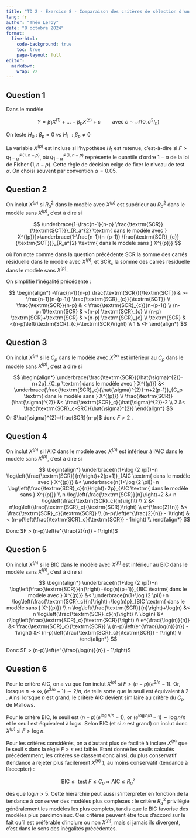```yaml
---
title: "TD 2 - Exercice 8 - Comparaison des critères de sélection d'un modèle"
lang: fr
author: "Théo Leroy"
date: "8 octobre 2024"
format:
  live-html:
    code-background: true
    toc: true
    page-layout: full
editor: 
  markdown: 
    wrap: 72
---
```




## Question 1

Dans le modèle

$$Y= \beta_1X^{(1)}+\dots+\beta_pX^{(p)}+\varepsilon \qquad \textrm{avec} \ \varepsilon \sim \mathcal{N}(0,\sigma^2I_n)$$

On teste $H_0 \ : \ \beta_p=0 \ vs \ H_1 \ : \beta_p \neq 0$

La variable $X^{(p)}$ est incluse si l'hypothèse $H_{1}$ est retenue,
c'est-à-dire si $F > q_{1-\alpha}^{\mathcal{F}\left(1, \ n-p\right)}$,
où $q_{1-\alpha}^{\mathcal{F}\left(1, \ n-p\right)}$ représente le
quantile d'ordre $1-\alpha$ de la loi de Fisher $(1, n-p)$. Cette règle
de décision exige de fixer le niveau de test $\alpha$. On choisi souvent
par convention  $\alpha=0.05$.



## Question 2

On inclut $X^{(p)}$ si $R_{a}^{2}$ dans le modèle avec $X^{(p)}$ est
supérieur au $R_{a}^{2}$ dans le modèle sans $X^{(p)}$, c'est à dire si

$$
\underbrace{1-\frac{n-1}{n-p} \frac{\textrm{SCR}}{\textrm{SCT}}}_{R_a^{2} \textrm{ dans le modèle avec } X^{(p)}}>\underbrace{1-\frac{n-1}{n-(p-1)} \frac{\textrm{SCR}_{c}}{\textrm{SCT}}}_{R_a^{2} \textrm{ dans le modèle sans } X^{(p)}}
$$

où l'on note comme dans la question précédente $\textrm{SCR}$ la somme
des carrés résiduelle dans le modèle avec $X^{(p)}$, et
$\textrm{SCR}_{c}$ la somme des carrés résiduelle dans le modèle sans
$X^{(p)}$.

On simplifie l'inégalité précédente :

$$
\begin{align*}
-\frac{n-1}{n-p} \frac{\textrm{SCR}}{\textrm{SCT}} & >-\frac{n-1}{n-(p-1)} \frac{\textrm{SCR}_{c}}{\textrm{SCT}} \\
\frac{\textrm{SCR}}{n-p} & < \frac{\textrm{SCR}_{c}}{n-(p-1)} \\
(n-p+1)\textrm{SCR} & <(n-p) \textrm{SCR}_{c} \\
(n-p) \textrm{SCR}+\textrm{SCR} & >(n-p) \textrm{SCR}_{c} \\
\textrm{SCR} & <(n-p)\left(\textrm{SCR}_{c}-\textrm{SCR}\right) \\
1 & <F
\end{align*}
$$


## Question 3

On inclut $X^{(p)}$ si le $C_p$ dans le modèle avec $X^{(p)}$ est
inférieur au $C_p$ dans le modèle sans $X^{(p)}$, c'est à dire si

$$
\begin{align*}
\underbrace{\frac{\textrm{SCR}}{\hat{\sigma}^{2}}-n+2p}_{C_p \textrm{ dans le modèle avec } X^{(p)}} &< \underbrace{\frac{\textrm{SCR}_c}{\hat{\sigma}^{2}}-n+2(p-1)}_{C_p \textrm{ dans le modèle sans } X^{(p)}} \\
\frac{\textrm{SCR}}{\hat{\sigma}^{2}} &< \frac{\textrm{SCR}_c}{\hat{\sigma}^{2}}-2 \\
2 &< \frac{\textrm{SCR}_c-SRC}{\hat{\sigma}^{2}}
\end{align*} 
$$ Or $\hat{\sigma}^{2}=\frac{SCR}{n-p}$ donc $F>2$ .



## Question 4

On inclut $X^{(p)}$ si l'AIC dans le modèle avec $X^{(p)}$ est inférieur
à l'AIC dans le modèle sans $X^{(p)}$, c'est à dire si

$$
\begin{align*}
\underbrace{n(1+\log (2 \pi))+n \log\left(\frac{\textrm{SCR}}{n}\right)+2(p+1)}_{AIC \textrm{ dans le modèle avec } X^{(p)}} &< \underbrace{n(1+\log (2 \pi))+n \log\left(\frac{\textrm{SCR}_c}{n}\right)+2p}_{AIC \textrm{ dans le modèle sans } X^{(p)}} \\
n \log\left(\frac{\textrm{SCR}}{n}\right)+2 &< n \log\left(\frac{\textrm{SCR}_c}{n}\right) \\
2 &< n\log\left(\frac{\textrm{SCR}_c}{\textrm{SCR}}\right) \\
e^{\frac{2}{n}} &< \frac{\textrm{SCR}_c}{\textrm{SCR}} \\
(n-p)\left(e^{\frac{2}{n}} - 1\right) &< (n-p)\left(\frac{\textrm{SCR}_c}{\textrm{SCR}} - 1\right) \\
\end{align*} 
$$

Donc $F > (n-p)\left(e^{\frac{2}{n}} - 1\right)$

## Question 5

On inclut $X^{(p)}$ si le BIC dans le modèle avec $X^{(p)}$ est
inférieur au BIC dans le modèle sans $X^{(p)}$, c'est à dire si

$$
\begin{align*}
\underbrace{n(1+\log (2 \pi))+n \log\left(\frac{\textrm{SCR}}{n}\right)+\log(n)(p+1)}_{BIC \textrm{ dans le modèle avec } X^{(p)}} &< \underbrace{n(1+\log (2 \pi))+n \log\left(\frac{\textrm{SCR}_c}{n}\right)+\log(n)p}_{BIC \textrm{ dans le modèle sans } X^{(p)}} \\
n \log\left(\frac{\textrm{SCR}}{n}\right)+\log(n) &< n \log\left(\frac{\textrm{SCR}_c}{n}\right) \\
\log(n) &< n\log\left(\frac{\textrm{SCR}_c}{\textrm{SCR}}\right) \\
e^{\frac{\log(n)}{n}} &< \frac{\textrm{SCR}_c}{\textrm{SCR}} \\
(n-p)\left(e^{\frac{\log(n)}{n}} - 1\right) &< (n-p)\left(\frac{\textrm{SCR}_c}{\textrm{SCR}} - 1\right) \\
\end{align*} 
$$

Donc $F > (n-p)\left(e^{\frac{\log(n)}{n}} - 1\right)$




## Question 6

Pour le critère AIC, on a vu que l'on inclut $X^{(p)}$ si
$F>(n-p)\left(e^{2 / n}-1\right)$. Or, lorsque
$n \rightarrow \infty,\left(e^{2 / n}-1\right) \sim 2 / n$, de telle
sorte que le seuil est équivalent à 2 . Ainsi lorsque $n$ est grand, le
critère AIC devient similaire au critère du $C_{p}$ de Mallows.

Pour le critère BIC, le seuil est $(n-p)\left(e^{\log n / n}-1\right)$,
or $\left(e^{\log n / n}-1\right) \sim \log n / n$ et le seuil est
équivalent à $\log n$. Selon BIC (et si $n$ est grand) on inclut donc
$X^{(p)}$ si $F>\log n$.

Pour les critères considérés, on a d'autant plus de facilité à inclure
$X^{(p)}$ que le seuil $s$ dans la règle $F>s$ est faible. Etant donné
les seuils calculés précédemment, les critères se classent donc ainsi,
du plus conservatif (tendance à rejeter plus facilement $X^{(p)}$ ), au
moins conservatif (tendance à l'accepter) :

$$
\textrm{BIC} \leq \text { test } F \leq C_{p} \approx \textrm{AIC} \leq R_{a}^{2}
$$

dès que $\log n > 5$. Cette hiérarchie peut aussi s’interpréter en
fonction de la tendance à conserver des modèles plus complexes : le
critère $R_{a}^{2}$ privilégie généralement les modèles les plus
complets, tandis que le BIC favorise des modèles plus parcimonieux. Ces
critères peuvent être tous d'accord sur le fait qu'il est préférable
d'inclure ou non $X^{(p)}$, mais si jamais ils divergent, c'est dans le
sens des inégalités précédentes.


